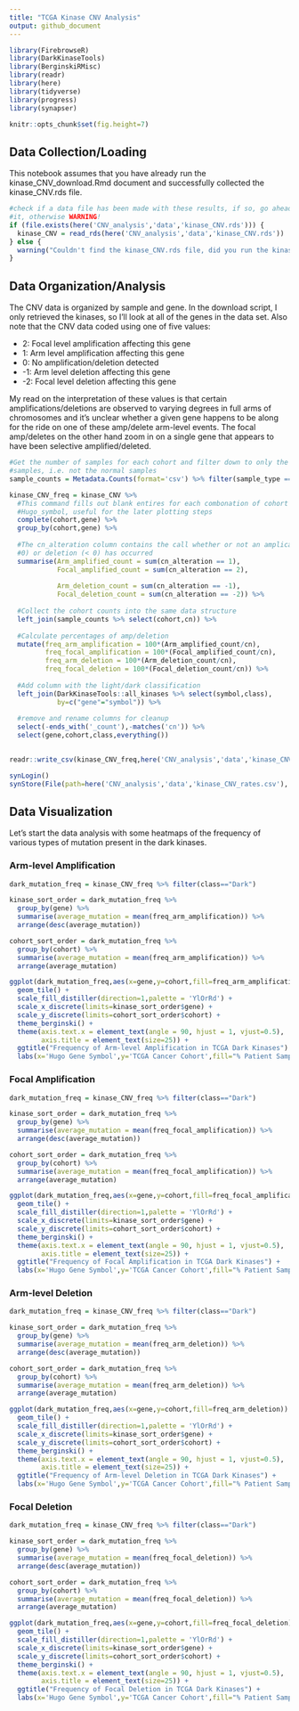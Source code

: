 ```yaml
---
title: "TCGA Kinase CNV Analysis"
output: github_document 
---
```


```r
library(FirebrowseR)
library(DarkKinaseTools)
library(BerginskiRMisc)
library(readr)
library(here)
library(tidyverse)
library(progress)
library(synapser)

knitr::opts_chunk$set(fig.height=7)

```

## Data Collection/Loading

This notebook assumes that you have already run the kinase_CNV_download.Rmd
document and successfully collected the kinase_CNV.rds file.

```r

#check if a data file has been made with these results, if so, go ahead and load
#it, otherwise WARNING!
if (file.exists(here('CNV_analysis','data','kinase_CNV.rds'))) {
  kinase_CNV = read_rds(here('CNV_analysis','data','kinase_CNV.rds'))
} else {
  warning("Couldn't find the kinase_CNV.rds file, did you run the kinase_CNV_download document?")
}

```

## Data Organization/Analysis

The CNV data is organized by sample and gene. In the download script, I only retrieved the kinases, so I'll look at all of the genes in the data set. Also note that the CNV data coded using one of five values:

* 2: Focal level amplification affecting this gene
* 1: Arm level amplification affecting this gene
* 0: No amplification/deletion detected
* -1: Arm level deletion affecting this gene
* -2: Focal level deletion affecting this gene

My read on the interpretation of these values is that certain amplifications/deletions are observed to varying degrees in full arms of chromosomes and it's unclear whether a given gene happens to be along for the ride on one of these amp/delete arm-level events. The focal amp/deletes on the other hand zoom in on a single gene that appears to have been selective amplified/deleted. 

```r
#Get the number of samples for each cohort and filter down to only the tumor
#samples, i.e. not the normal samples
sample_counts = Metadata.Counts(format='csv') %>% filter(sample_type == "Tumor")

kinase_CNV_freq = kinase_CNV %>%
  #This command fills out blank entires for each combonation of cohort and
  #Hugo_symbol, useful for the later plotting steps
  complete(cohort,gene) %>%
  group_by(cohort,gene) %>%
  
  #The cn_alteration column contains the call whether or not an amplication (>
  #0) or deletion (< 0) has occurred
  summarise(Arm_amplified_count = sum(cn_alteration == 1),
            Focal_amplified_count = sum(cn_alteration == 2),
            
            Arm_deletion_count = sum(cn_alteration == -1),
            Focal_deletion_count = sum(cn_alteration == -2)) %>%
  
  #Collect the cohort counts into the same data structure
  left_join(sample_counts %>% select(cohort,cn)) %>%
  
  #Calculate percentages of amp/deletion
  mutate(freq_arm_amplification = 100*(Arm_amplified_count/cn),
         freq_focal_amplification = 100*(Focal_amplified_count/cn),
         freq_arm_deletion = 100*(Arm_deletion_count/cn),
         freq_focal_deletion = 100*(Focal_deletion_count/cn)) %>%
  
  #Add column with the light/dark classification
  left_join(DarkKinaseTools::all_kinases %>% select(symbol,class),
            by=c("gene"="symbol")) %>%
  
  #remove and rename columns for cleanup
  select(-ends_with('_count'),-matches('cn')) %>%
  select(gene,cohort,class,everything())
   

readr::write_csv(kinase_CNV_freq,here('CNV_analysis','data','kinase_CNV_rates.csv'))
```

```r
synLogin()
synStore(File(path=here('CNV_analysis','data','kinase_CNV_rates.csv'), parent='syn13363433'))
```


## Data Visualization {.tabset}

Let's start the data analysis with some heatmaps of the frequency of various types of mutation present in the dark kinases.

### Arm-level Amplification

```r
dark_mutation_freq = kinase_CNV_freq %>% filter(class=="Dark")

kinase_sort_order = dark_mutation_freq %>%
  group_by(gene) %>%
  summarise(average_mutation = mean(freq_arm_amplification)) %>%
  arrange(desc(average_mutation))

cohort_sort_order = dark_mutation_freq %>%
  group_by(cohort) %>%
  summarise(average_mutation = mean(freq_arm_amplification)) %>%
  arrange(average_mutation)

ggplot(dark_mutation_freq,aes(x=gene,y=cohort,fill=freq_arm_amplification)) + 
  geom_tile() + 
  scale_fill_distiller(direction=1,palette = 'YlOrRd') + 
  scale_x_discrete(limits=kinase_sort_order$gene) +
  scale_y_discrete(limits=cohort_sort_order$cohort) +
  theme_berginski() +
  theme(axis.text.x = element_text(angle = 90, hjust = 1, vjust=0.5),
        axis.title = element_text(size=25)) +
  ggtitle("Frequency of Arm-level Amplification in TCGA Dark Kinases") +
  labs(x='Hugo Gene Symbol',y='TCGA Cancer Cohort',fill="% Patient Samples")
```

### Focal Amplification

```r
dark_mutation_freq = kinase_CNV_freq %>% filter(class=="Dark")

kinase_sort_order = dark_mutation_freq %>%
  group_by(gene) %>%
  summarise(average_mutation = mean(freq_focal_amplification)) %>%
  arrange(desc(average_mutation))

cohort_sort_order = dark_mutation_freq %>%
  group_by(cohort) %>%
  summarise(average_mutation = mean(freq_focal_amplification)) %>%
  arrange(average_mutation)

ggplot(dark_mutation_freq,aes(x=gene,y=cohort,fill=freq_focal_amplification)) + 
  geom_tile() + 
  scale_fill_distiller(direction=1,palette = 'YlOrRd') + 
  scale_x_discrete(limits=kinase_sort_order$gene) +
  scale_y_discrete(limits=cohort_sort_order$cohort) +
  theme_berginski() +
  theme(axis.text.x = element_text(angle = 90, hjust = 1, vjust=0.5),
        axis.title = element_text(size=25)) +
  ggtitle("Frequency of Focal Amplification in TCGA Dark Kinases") +
  labs(x='Hugo Gene Symbol',y='TCGA Cancer Cohort',fill="% Patient Samples")
```

### Arm-level Deletion

```r
dark_mutation_freq = kinase_CNV_freq %>% filter(class=="Dark")

kinase_sort_order = dark_mutation_freq %>%
  group_by(gene) %>%
  summarise(average_mutation = mean(freq_arm_deletion)) %>%
  arrange(desc(average_mutation))

cohort_sort_order = dark_mutation_freq %>%
  group_by(cohort) %>%
  summarise(average_mutation = mean(freq_arm_deletion)) %>%
  arrange(average_mutation)

ggplot(dark_mutation_freq,aes(x=gene,y=cohort,fill=freq_arm_deletion)) + 
  geom_tile() + 
  scale_fill_distiller(direction=1,palette = 'YlOrRd') + 
  scale_x_discrete(limits=kinase_sort_order$gene) +
  scale_y_discrete(limits=cohort_sort_order$cohort) +
  theme_berginski() +
  theme(axis.text.x = element_text(angle = 90, hjust = 1, vjust=0.5),
        axis.title = element_text(size=25)) +
  ggtitle("Frequency of Arm-level Deletion in TCGA Dark Kinases") +
  labs(x='Hugo Gene Symbol',y='TCGA Cancer Cohort',fill="% Patient Samples")
```

### Focal Deletion

```r
dark_mutation_freq = kinase_CNV_freq %>% filter(class=="Dark")

kinase_sort_order = dark_mutation_freq %>%
  group_by(gene) %>%
  summarise(average_mutation = mean(freq_focal_deletion)) %>%
  arrange(desc(average_mutation))

cohort_sort_order = dark_mutation_freq %>%
  group_by(cohort) %>%
  summarise(average_mutation = mean(freq_focal_deletion)) %>%
  arrange(average_mutation)

ggplot(dark_mutation_freq,aes(x=gene,y=cohort,fill=freq_focal_deletion)) + 
  geom_tile() + 
  scale_fill_distiller(direction=1,palette = 'YlOrRd') + 
  scale_x_discrete(limits=kinase_sort_order$gene) +
  scale_y_discrete(limits=cohort_sort_order$cohort) +
  theme_berginski() +
  theme(axis.text.x = element_text(angle = 90, hjust = 1, vjust=0.5),
        axis.title = element_text(size=25)) +
  ggtitle("Frequency of Focal Deletion in TCGA Dark Kinases") +
  labs(x='Hugo Gene Symbol',y='TCGA Cancer Cohort',fill="% Patient Samples")
```